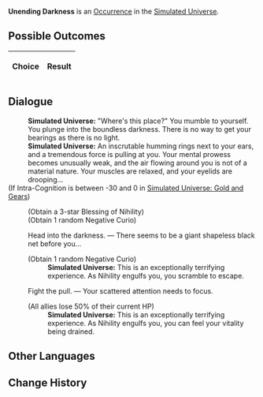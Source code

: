 {{Simulated Universe Event Infobox
|title         = Unending Darkness
|image         = Random Event Normal.png
|type          =
|domains_su    = Occurrence
|domains_ext   = Occurrence
|domains_swarm = 
|domains_gng   = 
|requirements  =
|prev          = 
|next          = 
|indexRewards  =
|characters    = 
}}
'''Unending Darkness''' is an [[Simulated Universe/Occurrence|Occurrence]] in the [[Simulated Universe]].

==Possible Outcomes==
{| class="article-table"
!Choice
!Result

|}

<!--
==Gameplay Notes==

-->
==Dialogue==
{{Dialogue Start}}
:'''Simulated Universe:''' "Where's this place?" You mumble to yourself. You plunge into the boundless darkness. There is no way to get your bearings as there is no light.
:'''Simulated Universe:''' An inscrutable humming rings next to your ears, and a tremendous force is pulling at you. Your mental prowess becomes unusually weak, and the air flowing around you is not of a material nature. Your muscles are relaxed, and your eyelids are drooping...
;(If Intra-Cognition is between -30 and 0 in [[Simulated Universe: Gold and Gears]])
:{{SU Special Dialogue|Erudition|You can be more "indulged."|Gain 1 3-star Blessing(s) of Nihility and 1 random Negative Curio(s).}}
:;(Obtain a 3-star Blessing of Nihility)
:;(Obtain 1 random Negative Curio)
:{{DIcon|Star}} Head into the darkness. &mdash; There seems to be a giant shapeless black net before you...
:;(Obtain 1 random Negative Curio)
::'''Simulated Universe:''' This is an exceptionally terrifying experience. As Nihility engulfs you, you scramble to escape.
:{{DIcon|Star}} Fight the pull. &mdash; Your scattered attention needs to focus.
:;(All allies lose 50% of their current HP)
::'''Simulated Universe:''' This is an exceptionally terrifying experience. As Nihility engulfs you, you can feel your vitality being drained.
{{Dialogue End}}

==Other Languages==
{{Other Languages
|en    = Unending Darkness
|zhs   = 无尽黑暗
|zht   = 無盡黑暗
|ja    = 果て無き暗闇
|ko    = 끝없는 어둠
|es    = Oscuridad infinita
|fr    = Ténèbres infinies
|ru    = Бескрайняя тьма
|th    = ความมืดที่ไม่สิ้นสุด
|vi    = Bóng Đêm Vô Tận
|de    = Endlose Dunkelheit
|id    = Kegelapan Tanpa Akhir
|pt    = Escuridão Infinita
}}

==Change History==
{{Change History|1.0}}
